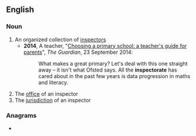 ==English==

===Noun===
{{en-noun}}

# An organized collection of [[inspector]]s
#* '''2014''', A teacher, "[http://www.theguardian.com/education/2014/sep/23/choosing-primary-school-guide-teachers-guide-for-parents Choosing a primary school: a teacher's guide for parents]", ''The Guardian'', 23 September 2014:
#*: What makes a great primary? Let's deal with this one straight away – it isn't what Ofsted says. All the '''inspectorate''' has cared about in the past few years is data progression in maths and literacy.
# The [[office]] of an inspector
# The [[jurisdiction]] of an inspector

===Anagrams===
* {{anagrams|en|stereoptican}}
